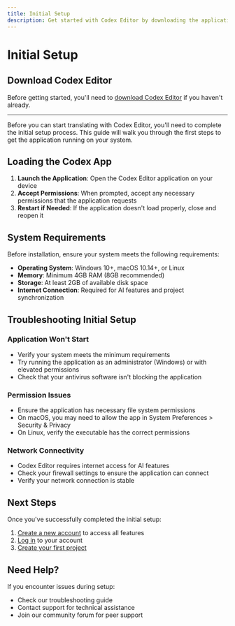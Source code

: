 ```yaml
---
title: Initial Setup
description: Get started with Codex Editor by downloading the application and completing your initial setup to begin your translation journey.
---
```


# Initial Setup

## Download Codex Editor

Before getting started, you'll need to [download Codex Editor](https://docs.codexeditor.app/docs/getting-started/download-codex) if you haven't already.


---

Before you can start translating with Codex Editor, you'll need to complete the initial setup process. This guide will walk you through the first steps to get the application running on your system.

## Loading the Codex App

<LoomVideo videoId="2069f6f2e88e462493e3c1a46a23cdb2" timestamp={0} title="Initial Setup" />

1. **Launch the Application**: Open the Codex Editor application on your device
2. **Accept Permissions**: When prompted, accept any necessary permissions that the application requests
3. **Restart if Needed**: If the application doesn't load properly, close and reopen it

## System Requirements

Before installation, ensure your system meets the following requirements:

- **Operating System**: Windows 10+, macOS 10.14+, or Linux
- **Memory**: Minimum 4GB RAM (8GB recommended)
- **Storage**: At least 2GB of available disk space
- **Internet Connection**: Required for AI features and project synchronization

## Troubleshooting Initial Setup

### Application Won't Start
- Verify your system meets the minimum requirements
- Try running the application as an administrator (Windows) or with elevated permissions
- Check that your antivirus software isn't blocking the application

### Permission Issues
- Ensure the application has necessary file system permissions
- On macOS, you may need to allow the app in System Preferences > Security & Privacy
- On Linux, verify the executable has the correct permissions

### Network Connectivity
- Codex Editor requires internet access for AI features
- Check your firewall settings to ensure the application can connect
- Verify your network connection is stable

## Next Steps

Once you've successfully completed the initial setup:

1. [Create a new account](/getting-started/create-account) to access all features
2. [Log in](/getting-started/logging-in) to your account
3. [Create your first project](/getting-started/creating-project)

## Need Help?

If you encounter issues during setup:
- Check our troubleshooting guide
- Contact support for technical assistance
- Join our community forum for peer support 